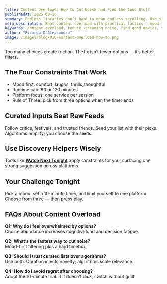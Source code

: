 ```yaml
---
title: Content Overload: How to Cut Noise and Find the Good Stuff
publishedAt: 2025-09-16
summary: Endless libraries don’t have to mean endless scrolling. Use simple constraints to reduce noise and enjoy more.
meta_description: Beat content overload with practical tactics — mood-first filters, timeboxing, curated lists, and cross-platform discovery that turn browsing into watching.
keywords: content overload, reduce streaming noise, find good movies, timeboxing, curated lists, decision fatigue
author: "Ricardo D'Alessandro"
image: /images/blog/016-content-overload-how-to.png
---
```


Too many choices create friction. The fix isn’t fewer options — it’s better filters.

## The Four Constraints That Work

- Mood first: comfort, laughs, thrills, thoughtful
- Runtime cap: 90 or 120 minutes
- Platform focus: one service per session
- Rule of Three: pick from three options when the timer ends

## Curated Inputs Beat Raw Feeds

Follow critics, festivals, and trusted friends. Seed your list with their picks. Algorithms amplify; you choose the seeds.

## Use Discovery Helpers Wisely

Tools like **[Watch Next Tonight](https://watchnexttonight.com)** apply constraints for you, surfacing one strong suggestion across platforms.

## Your Challenge Tonight

Pick a mood, set a 10-minute timer, and limit yourself to one platform. Choose from three — then press play.

## FAQs About Content Overload

**Q1: Why do I feel overwhelmed by options?**  
Choice abundance increases cognitive load and decision fatigue.

**Q2: What’s the fastest way to cut noise?**  
Mood-first filtering plus a hard timebox.

**Q3: Should I trust curated lists over algorithms?**  
Use both. Curation injects novelty; algorithms scale relevance.

**Q4: How do I avoid regret after choosing?**  
Adopt the 10-minute trial. If it doesn’t click, switch without guilt.
